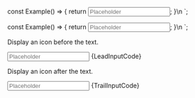 
const Example() => {
	return <Input label="Icon before" icon="User" id="input-id-2" placeholder="Placeholder" />;
}\n
`;

const Example() => {
	return <Input label="Icon after" icon="User" iconPosition="end" id="input-id-3" placeholder="Placeholder" />;
}\n
`;

<Section title="Leading" contained={true} border={true} style={{ paddingRight: 0, paddingLeft: 0 }}>
  <p>Display an icon before the text.</p>

  <Preview wrapper={true}>
    <Input label="Icon before" icon="User" id="input-id-2" placeholder="Placeholder" />
  </Preview>

  <Snippet language="js">
    {LeadInputCode}
  </Snippet>
</Section>

<Section title="Trailing" contained={true} style={{ paddingRight: 0, paddingBottom: 0, paddingLeft: 0 }}>
  <p>Display an icon after the text.</p>

  <Preview wrapper={true}>
    <Input label="Icon after" icon="User" iconPosition="end" id="input-id-3" placeholder="Placeholder" />
  </Preview>

  <Snippet language="js">
    {TrailInputCode}
  </Snippet>
</Section>
